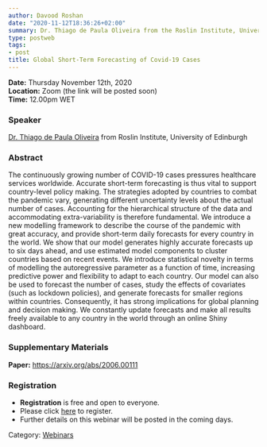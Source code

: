 ```yaml
---
author: Davood Roshan
date: "2020-11-12T18:36:26+02:00"
summary: Dr. Thiago de Paula Oliveira from the Roslin Institute, University of Edinburgh will speak on a new modelling framework of COVID-19 to forecast the number of cases, study the effects of covariates (such as lockdown policies), and generate forecasts for smaller regions within countries and up to six days ahead.
type: postweb
tags:
- post
title: Global Short-Term Forecasting of Covid-19 Cases
---
```

**Date:** Thursday November 12th, 2020 <br>
**Location:** Zoom (the link will be posted soon) <br>
**Time:** 12.00pm WET <br>


### Speaker
[Dr. Thiago de Paula Oliveira](https://prof-thiagooliveira.netlify.com/) from Roslin Institute, University of Edinburgh


### Abstract
The continuously growing number of COVID-19 cases pressures healthcare services worldwide. Accurate short-term forecasting is thus vital to support country-level policy making. The strategies adopted by countries to combat the pandemic vary, generating different uncertainty levels about the actual number of cases. Accounting for the hierarchical structure of the data and accommodating extra-variability is therefore fundamental. We introduce a new modelling framework to describe the course of the pandemic with great accuracy, and provide short-term daily forecasts for every country in the world. We show that our model generates highly accurate forecasts up to six days ahead, and use estimated model components to cluster countries based on recent events. We introduce statistical novelty in terms of modelling the autoregressive parameter as a function of time, increasing predictive power and flexibility to adapt to each country. Our model can also be used to forecast the number of cases, study the effects of covariates (such as lockdown policies), and generate forecasts for smaller regions within countries. Consequently, it has strong implications for global planning and decision making. We constantly update forecasts and make all results freely available to any country in the world through an online Shiny dashboard.

### Supplementary Materials
**Paper:** [https://arxiv.org/abs/2006.00111](https://arxiv.org/abs/2006.0011)

### Registration
- **Registration** is free and open to everyone. 
- Please click [here](https://www.eventbrite.ie/e/y-isa-webinar-series-global-short-term-forecasting-of-covid-19-cases-tickets-127039764355) to register. 
- Further details on this webinar will be posted in the coming days.




Category: [<u>Webinars</u>](/webinars/)